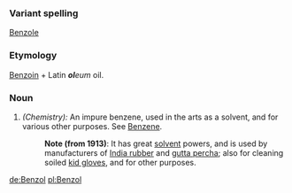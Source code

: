 ===Variant spelling===
[[Benzole]]
===Etymology===
[[Benzoin]] + Latin '''''ol'''''''eum'' oil.
===Noun===
#''(Chemistry):'' An impure benzene, used in the arts as a solvent, and for various other purposes. See [[Benzene]].
#:'''Note (from 1913)''': It has great [[solvent]] powers, and is used by manufacturers of [[India rubber]] and [[gutta percha]]; also for cleaning soiled [[kid gloves]], and for other purposes.

[[de:Benzol]]
[[pl:Benzol]]